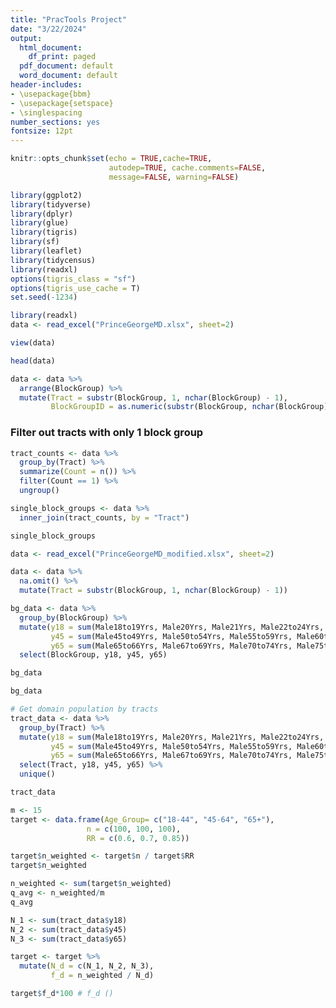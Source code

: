 ```yaml
---
title: "PracTools Project"
date: "3/22/2024"
output:
  html_document:
    df_print: paged
  pdf_document: default
  word_document: default
header-includes:
- \usepackage{bbm}
- \usepackage{setspace}
- \singlespacing
number_sections: yes
fontsize: 12pt
---
```

  
  
```r
knitr::opts_chunk$set(echo = TRUE,cache=TRUE, 
                      autodep=TRUE, cache.comments=FALSE,
                      message=FALSE, warning=FALSE)

```



```r
library(ggplot2)  
library(tidyverse)
library(dplyr)
library(glue)
library(tigris)
library(sf)
library(leaflet)
library(tidycensus)
library(readxl)
options(tigris_class = "sf")
options(tigris_use_cache = T)
set.seed(-1234)
```


```r
library(readxl)
data <- read_excel("PrinceGeorgeMD.xlsx", sheet=2)
```


```r
view(data)
```


```r
head(data)
```


```r
data <- data %>%
  arrange(BlockGroup) %>%
  mutate(Tract = substr(BlockGroup, 1, nchar(BlockGroup) - 1),
         BlockGroupID = as.numeric(substr(BlockGroup, nchar(BlockGroup), nchar(BlockGroup))))
```


### Filter out tracts with only 1 block group 

```r
tract_counts <- data %>%
  group_by(Tract) %>%
  summarize(Count = n()) %>%
  filter(Count == 1) %>%
  ungroup()

single_block_groups <- data %>%
  inner_join(tract_counts, by = "Tract")

single_block_groups
```


```r
data <- read_excel("PrinceGeorgeMD_modified.xlsx", sheet=2) 

data <- data %>% 
  na.omit() %>%
  mutate(Tract = substr(BlockGroup, 1, nchar(BlockGroup) - 1))

```

```r
bg_data <- data %>% 
  group_by(BlockGroup) %>%
  mutate(y18 = sum(Male18to19Yrs, Male20Yrs, Male21Yrs, Male22to24Yrs, Male25to29Yrs, Male30to34Yrs, Male35to39Yrs, Male40to44Yrs, Female18to19Yrs, Female20Yrs, Female21Yrs, Female22to24Yrs, Female25to29Yrs, Female30to34Yrs, Female35to39Yrs, Female40to44Yrs),
         y45 = sum(Male45to49Yrs, Male50to54Yrs, Male55to59Yrs, Male60to61Yrs, Male62to64Yrs, Female45to49Yrs, Female50to54Yrs, Female55to59Yrs, Female60to61Yrs, Female62to64Yrs),
         y65 = sum(Male65to66Yrs, Male67to69Yrs, Male70to74Yrs, Male75to79Yrs, Male80to84Yrs, MaleGE85Yrs, Female65to66Yrs, Female67to69Yrs, Female70to74Yrs, Female75to79Yrs, Female80to84Yrs, FemaleGE85Yrs)) %>% 
  select(BlockGroup, y18, y45, y65)

bg_data
```


```r
bg_data
```


```r
# Get domain population by tracts
tract_data <- data %>% 
  group_by(Tract) %>%
  mutate(y18 = sum(Male18to19Yrs, Male20Yrs, Male21Yrs, Male22to24Yrs, Male25to29Yrs, Male30to34Yrs, Male35to39Yrs, Male40to44Yrs, Female18to19Yrs, Female20Yrs, Female21Yrs, Female22to24Yrs, Female25to29Yrs, Female30to34Yrs, Female35to39Yrs, Female40to44Yrs),
         y45 = sum(Male45to49Yrs, Male50to54Yrs, Male55to59Yrs, Male60to61Yrs, Male62to64Yrs, Female45to49Yrs, Female50to54Yrs, Female55to59Yrs, Female60to61Yrs, Female62to64Yrs),
         y65 = sum(Male65to66Yrs, Male67to69Yrs, Male70to74Yrs, Male75to79Yrs, Male80to84Yrs, MaleGE85Yrs, Female65to66Yrs, Female67to69Yrs, Female70to74Yrs, Female75to79Yrs, Female80to84Yrs, FemaleGE85Yrs)) %>% 
  select(Tract, y18, y45, y65) %>%
  unique()

tract_data
```

```r
m <- 15 
target <- data.frame(Age_Group= c("18-44", "45-64", "65+"), 
                 n = c(100, 100, 100), 
                 RR = c(0.6, 0.7, 0.85))

target$n_weighted <- target$n / target$RR
target$n_weighted

n_weighted <- sum(target$n_weighted)
q_avg <- n_weighted/m
q_avg
```


```r
N_1 <- sum(tract_data$y18)
N_2 <- sum(tract_data$y45)
N_3 <- sum(tract_data$y65)

target <- target %>%
  mutate(N_d = c(N_1, N_2, N_3),
         f_d = n_weighted / N_d)

target$f_d*100 # f_d ()
```




